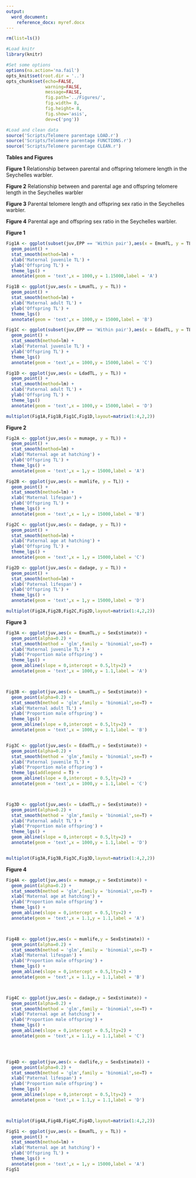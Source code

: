 ```yaml
---
output:
  word_document:
    reference_docx: myref.docx
---
```


```r

rm(list=ls())

#Load knitr
library(knitr)

#Set some options
options(na.action='na.fail')
opts_knit$set(root.dir = '..')
opts_chunk$set(echo=FALSE,
               warning=FALSE,
               message=FALSE,
               fig.path='../Figures/',
               fig.width= 8,
               fig.height= 8,
               fig.show='asis',
               dev=c('png'))

```

```r

#Load and clean data
source('Scripts/Telomere parentage LOAD.r')
source('Scripts/Telomere parentage FUNCTIONS.r')
source('Scripts/Telomere parentage CLEAN.r')


```


**Tables and Figures**

**Figure 1** Relationship between parental and offspring telomere length in the Seychelles warbler.

**Figure 2** Relationship between and parental age and offspring telomere length in the Seychelles warbler

**Figure 3** Parental telomere length and offspring sex ratio in the Seychelles warbler.

**Figure 4** Parental age and offspring sex ratio in the Seychelles warbler.



**Figure 1**
```r

Fig1A <- ggplot(subset(juv,EPP == 'Within pair'),aes(x = EmumTL, y = TL)) +
  geom_point() +
  stat_smooth(method=lm) +
  xlab('Maternal juvenile TL') +
  ylab('Offspring TL') +
  theme_lgs() +
  annotate(geom = 'text',x = 1000,y = 1.15000,label = 'A')

Fig1B <- ggplot(juv,aes(x = LmumTL, y = TL)) +
  geom_point() +
  stat_smooth(method=lm) +
  xlab('Maternal adult TL') +
  ylab('Offspring TL') +
  theme_lgs()
  annotate(geom = 'text',x = 1000,y = 15000,label = 'B')

Fig1C <- ggplot(subset(juv,EPP == 'Within pair'),aes(x = EdadTL, y = TL)) +
  geom_point() +
  stat_smooth(method=lm) +
  xlab('Paternal juvenile TL') +
  ylab('Offspring TL') +
  theme_lgs()
  annotate(geom = 'text',x = 1000,y = 15000,label = 'C')

Fig1D <- ggplot(juv,aes(x = LdadTL, y = TL)) +
  geom_point() +
  stat_smooth(method=lm) +
  xlab('Paternal adult TL') +
  ylab('Offspring TL') +
  theme_lgs()
  annotate(geom = 'text',x = 1000,y = 15000,label = 'D')

multiplot(Fig1A,Fig1B,Fig1C,Fig1D,layout=matrix(1:4,2,2))

```



**Figure 2**
```r

Fig2A <- ggplot(juv,aes(x = mumage, y = TL)) +
  geom_point() +
  stat_smooth(method=lm) +
  xlab('Maternal age at hatching') +
  ylab('Offspring TL') +
  theme_lgs() +
  annotate(geom = 'text',x = 1,y = 15000,label = 'A')

Fig2B <- ggplot(juv,aes(x = mumlife, y = TL)) +
  geom_point() +
  stat_smooth(method=lm) +
  xlab('Maternal lifespan') +
  ylab('Offspring TL') +
  theme_lgs() +
  annotate(geom = 'text',x = 1,y = 15000,label = 'B')

Fig2C <- ggplot(juv,aes(x = dadage, y = TL)) +
  geom_point() +
  stat_smooth(method=lm) +
  xlab('Paternal age at hatching') +
  ylab('Offspring TL') +
  theme_lgs() +
  annotate(geom = 'text',x = 1,y = 15000,label = 'C')

Fig2D <- ggplot(juv,aes(x = dadage, y = TL)) +
  geom_point() +
  stat_smooth(method=lm) +
  xlab('Paternal lifespan') +
  ylab('Offspring TL') +
  theme_lgs() +
  annotate(geom = 'text',x = 1,y = 15000,label = 'D')

multiplot(Fig2A,Fig2B,Fig2C,Fig2D,layout=matrix(1:4,2,2))

```












**Figure 3**
```r

Fig3A <- ggplot(juv,aes(x = EmumTL,y = SexEstimate)) +
  geom_point(alpha=0.2) +
  stat_smooth(method = 'glm',family = 'binomial',se=T) +
  xlab('Maternal juvenile TL') +
  ylab('Proportion male offspring') +
  theme_lgs() +
  geom_abline(slope = 0,intercept = 0.5,lty=2) +  
  annotate(geom = 'text',x = 1000,y = 1.1,label = 'A')



Fig3B <- ggplot(juv,aes(x = LmumTL,y = SexEstimate)) +
  geom_point(alpha=0.2) +
  stat_smooth(method = 'glm',family = 'binomial',se=T) +
  xlab('Maternal adult TL') +
  ylab('Proportion male offspring') +
  theme_lgs() +
  geom_abline(slope = 0,intercept = 0.5,lty=2) +  
  annotate(geom = 'text',x = 1000,y = 1.1,label = 'B')


Fig3C <- ggplot(juv,aes(x = EdadTL,y = SexEstimate)) +
  geom_point(alpha=0.2) +
  stat_smooth(method = 'glm',family = 'binomial',se=T) +
  xlab('Paternal juvenile TL') +
  ylab('Proportion male offspring') +
  theme_lgs(addlegend = T) +
  geom_abline(slope = 0,intercept = 0.5,lty=2) +  
  annotate(geom = 'text',x = 1000,y = 1.1,label = 'C')



Fig3D <- ggplot(juv,aes(x = LdadTL,y = SexEstimate)) +
  geom_point(alpha=0.2) +
  stat_smooth(method = 'glm',family = 'binomial',se=T) +
  xlab('Paternal adult TL') +
  ylab('Proportion male offspring') +
  theme_lgs() +
  geom_abline(slope = 0,intercept = 0.5,lty=2) +  
  annotate(geom = 'text',x = 1000,y = 1.1,label = 'D')


multiplot(Fig3A,Fig3B,Fig3C,Fig3D,layout=matrix(1:4,2,2))


```


**Figure 4**
```r

Fig4A <- ggplot(juv,aes(x = mumage,y = SexEstimate)) +
  geom_point(alpha=0.2) +
  stat_smooth(method = 'glm',family = 'binomial',se=T) +
  xlab('Maternal age at hatching') +
  ylab('Proportion male offspring') +
  theme_lgs() +
  geom_abline(slope = 0,intercept = 0.5,lty=2) +  
  annotate(geom = 'text',x = 1.1,y = 1.1,label = 'A')



Fig4B <- ggplot(juv,aes(x = mumlife,y = SexEstimate)) +
  geom_point(alpha=0.2) +
  stat_smooth(method = 'glm',family = 'binomial',se=T) +
  xlab('Maternal lifespan') +
  ylab('Proportion male offspring') +
  theme_lgs() +
  geom_abline(slope = 0,intercept = 0.5,lty=2) +  
  annotate(geom = 'text',x = 1.1,y = 1.1,label = 'B')



Fig4C <- ggplot(juv,aes(x = dadage,y = SexEstimate)) +
  geom_point(alpha=0.2) +
  stat_smooth(method = 'glm',family = 'binomial',se=T) +
  xlab('Paternal age at hatching') +
  ylab('Proportion male offspring') +
  theme_lgs() +
  geom_abline(slope = 0,intercept = 0.5,lty=2) +  
  annotate(geom = 'text',x = 1.1,y = 1.1,label = 'C')




Fig4D <- ggplot(juv,aes(x = dadlife,y = SexEstimate)) +
  geom_point(alpha=0.2) +
  stat_smooth(method = 'glm',family = 'binomial',se=T) +
  xlab('Paternal lifespan') +
  ylab('Proportion male offspring') +
  theme_lgs() +
  geom_abline(slope = 0,intercept = 0.5,lty=2) +  
  annotate(geom = 'text',x = 1.1,y = 1.1,label = 'D')



multiplot(Fig4A,Fig4B,Fig4C,Fig4D,layout=matrix(1:4,2,2))


```




```r
FigS1 <- ggplot(juv,aes(x = EmumTL, y = TL)) +
  geom_point() +
  stat_smooth(method=lm) +
  xlab('Maternal age at hatching') +
  ylab('Offspring TL') +
  theme_lgs() +
  annotate(geom = 'text',x = 1,y = 15000,label = 'A')
FigS1


```
